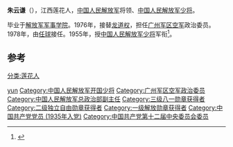 '''朱云谦'''（{{bd|1919年||1989年|catIdx=}}），江西莲花人，[[中国人民解放军|中国人民解放军]]将领、[[中国人民解放军少将|中国人民解放军少将]]。

毕业于[[解放军军事学院|解放军军事学院]]。1976年，接替[[龙道权|龙道权]]，担任[[广州军区空军|广州军区空军]]政治委员。1978年，由[[任球|任球]]接任。1955年，授[[中国人民解放军少将|中国人民解放军少将]]军衔<ref>{{cite news|title=揭秘：中共首批开国将军的级别是怎样划分的？ |url=http://msn.news.ifeng.com/history/jishi/detail_2010_06/13/1620383_0.shtml |accessdate=2012-06-15 |newspaper=凤凰网（转自摘自《党史博览》2010年第5期） |date=2010-06-13 |deadurl=yes |archiveurl=https://web.archive.org/web/20120620091504/http://msn.news.ifeng.com/history/jishi/detail_2010_06/13/1620383_0.shtml |archivedate=2012-06-20 }}</ref>。

== 参考 ==
{{reflist}}
{{start box}}
{{s-mil}}
{{succession box|[[龙道权|龙道权]]|[[任球|任球]]|[[中国人民解放军|中国人民解放军]][[广州军区空军|广州军区空军]]政治委员|1976年10月-1978年10月}}
{{end box}}
{{中国军事人物小作品}}
{{DEFAULTSORT:zhu yunqian}}
[[Category:朱姓|yun]]
[[分类:莲花人|分类:莲花人]]
[[Category:中国人民解放军开国少将|Category:中国人民解放军开国少将]]
[[Category:广州军区空军政治委员|Category:广州军区空军政治委员]]
[[Category:中国人民解放军总政治部副主任|Category:中国人民解放军总政治部副主任]]
[[Category:三级八一勋章获得者|Category:三级八一勋章获得者]]
[[Category:二级独立自由勋章获得者|Category:二级独立自由勋章获得者]]
[[Category:一级解放勋章获得者|Category:一级解放勋章获得者]]
[[Category:中国共产党党员_(1935年入党)|Category:中国共产党党员 (1935年入党)]]
[[Category:中国共产党第十二届中央委员会委员|Category:中国共产党第十二届中央委员会委员]]